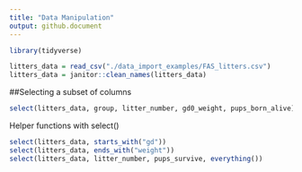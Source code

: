 ```yaml
---
title: "Data Manipulation"
output: github.document
---
```


```r
library(tidyverse)
```

```r

litters_data = read_csv("./data_import_examples/FAS_litters.csv")
litters_data = janitor::clean_names(litters_data)

```

##Selecting a subset of columns
```r
select(litters_data, group, litter_number, gd0_weight, pups_born_alive)
```

Helper functions with select()

```r
select(litters_data, starts_with("gd"))
select(litters_data, ends_with("weight"))
select(litters_data, litter_number, pups_survive, everything())
```

